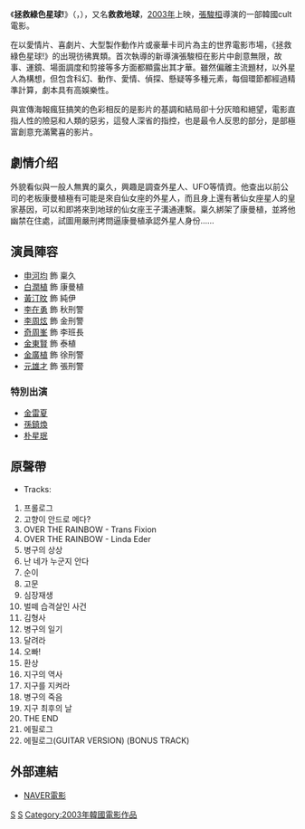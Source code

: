 {{Infobox Film
| name = 拯救綠色星球!
| original_name = {{lang|ko|지구를 지켜라!}}
| cn_name = 
| hk_name = 
| tw_name = 
| image   =
| caption =|
| director = [[張駿桓|張駿桓]]
| producer = 張駿桓
| writer = 
| starring = {{ubl|[[申河均|申河均]]|[[白潤植|白潤植]]}}
| music = 이동준
| cinematography = |
| editing = |
| production_company = CJ Entertainment
| distributor =（韩国）CJ Entertainment
| released ={{KOR}} 2003年4月4日
| runtime = 117分鐘 
| country =[[韓國電影|韓國]]
| language = 韓語
| budget = 
| preceded_by = 
| amg_id = 
| imdb_id =tt0354668
}}
《'''拯救綠色星球!'''》（{{lang-ko|지구를 지켜라!}}，{{lang-en|''Save The Green Planet!''}}），又名'''救救地球'''，[[2003年电影|2003年]]上映，[[張駿桓|張駿桓]]導演的一部韓國cult電影。

在以愛情片、喜劇片、大型製作動作片或豪華卡司片為主的世界電影市場，《拯救綠色星球!》的出現彷彿異類。首次執導的新導演張駿桓在影片中創意無限，故事、運鏡、場面調度和剪接等多方面都顯露出其才華。雖然偏離主流題材，以外星人為構想，但包含科幻、動作、愛情、偵探、懸疑等多種元素，每個環節都經過精準計算，劇本具有高娛樂性。

與宣傳海報瘋狂搞笑的色彩相反的是影片的基調和結局卻十分灰暗和絕望，電影直指人性的險惡和人類的惡劣，這發人深省的指控，也是最令人反思的部分，是部極富創意充滿驚喜的影片。

== 劇情介绍 ==
外貌看似與一般人無異的稟久，興趣是調查外星人、UFO等情資。他查出以前公司的老板康曼植極有可能是來自仙女座的外星人，而且身上還有著仙女座星人的皇家基因，可以和即將來到地球的仙女座王子溝通連繫。稟久綁架了康曼植，並將他幽禁在住處，試圖用嚴刑拷問逼康曼植承認外星人身份……

== 演員陣容 ==
*[[申河均|申河均]] 飾 稟久
*[[白潤植|白潤植]] 飾 康曼植
*[[黃汀旼|黃汀旼]] 飾 純伊
*[[李在勇|李在勇]] 飾 秋刑警
*[[李周炫|李周炫]] 飾 金刑警
*[[奇周峯|奇周峯]] 飾 李班長
*[[金東賢|金東賢]] 飾 泰植
*[[金廣植|金廣植]] 飾 徐刑警
*[[元雄才|元雄才]] 飾 張刑警
=== 特別出演 ===
*[[金雷夏|金雷夏]]
*[[孫鎮煥|孫鎮煥]]
*[[朴星珉|朴星珉]]

== 原聲帶 ==
*Tracks: 
#프롤로그
#고향이 안드로 메다?
#OVER THE RAINBOW - Trans Fixion
#OVER THE RAINBOW - Linda Eder 
#병구의 상상 
#난 네가 누군지 안다 
#순이 
#고문 
#심장재생
#벌떼 습격살인 사건
#김형사
#병구의 일기
#달려라 
#오빠! 
#환상
#지구의 역사
#지구를 지켜라 
#병구의 죽음 
#지구 최후의 날 
#THE END 
#에필로그 
#에필로그(GUITAR VERSION) (BONUS TRACK) 
== 外部連結 ==
*[http://movie.naver.com/movie/bi/mi/basic.nhn?code=36344 NAVER電影] {{Wayback|url=http://movie.naver.com/movie/bi/mi/basic.nhn?code=36344 |date=20200616180344 }}{{ko}}

[[Category:韓國劇情片|S]]
[[Category:韓語電影|S]]
[[Category:2003年韓國電影作品|Category:2003年韓國電影作品]]